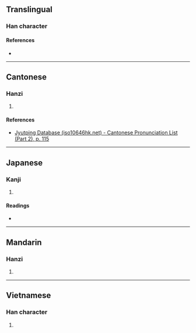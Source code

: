 {{character info/new}}
==Translingual==

===Han character===
{{Han char|rn=64|rad=手|as=07|sn=10|four=|canj=QRHR,QRR|ids=⿰扌吕}}

====References====
* {{Han ref|kx=0434.241|dkj=12172|hdz=31883.030|uh=635B|ud=25435}}

----

==Cantonese==

===Hanzi===
{{yue-hanzi|jyut=[[leoi5]]|y=leui5}}

# {{defn|lang=yue|sort=手07}}

====References====
* [http://www.iso10646hk.net/jp/document/download.jsp Jyutping Database (iso10646hk.net) - Cantonese Pronunciation List (Part 2), p. 115]

----

==Japanese==

===Kanji===
{{ja-kanji|grade=|rs=手07}}

# {{defn|lang=ja|sort=手07}}

====Readings====
* {{ja-readings|on=[[りょ]] (ryo)|kun=[[とも]] (tomo)}}

----

==Mandarin==

===Hanzi===
{{cmn-hanzi|pin=[[lǚ]] ([[lü3]])|wg=lü<sup>3</sup>}}

# {{defn|lang=cmn|sort=手07}}

----

==Vietnamese==

===Han character===
{{vi-hantu|trã|rs=手07}}

# {{defn|lang=vi|sort=手07}}
